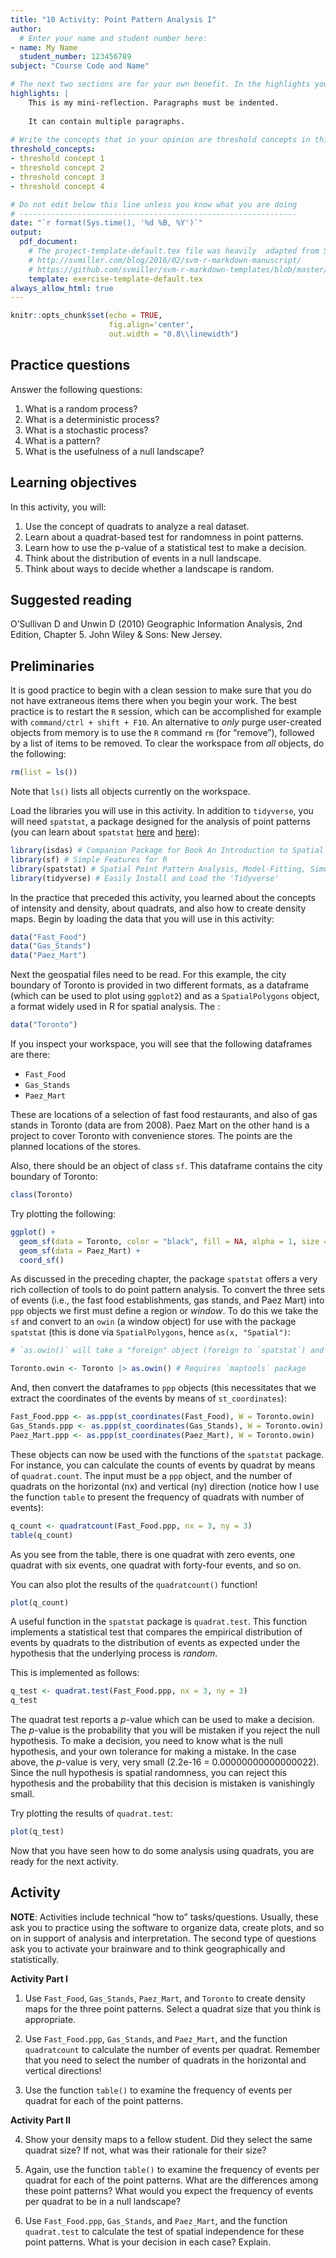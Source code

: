 ```yaml
---
title: "10 Activity: Point Pattern Analysis I"
author:
  # Enter your name and student number here:
- name: My Name
  student_number: 123456789
subject: "Course Code and Name"

# The next two sections are for your own benefit. In the highlights you can briefly reflect about your learning experience while working on this activity. After completing the questions in the activity, use this space to write your thoughts about your learning experience. What did you learn working on this assignment? How were you challenged? Was it easy? What did you do that worked? What would you do differently? You can use more than one paragraph but remember to indent the paragraphs. This summary does not need to be very long, try to write it in about 200 words.
highlights: |
    This is my mini-reflection. Paragraphs must be indented.
    
    It can contain multiple paragraphs.
    
# Write the concepts that in your opinion are threshold concepts in this exercise. A threshold concept is a key idea that once you grasp it, it changes your understanding of a topic, phenomenon, subject, method, etc. Write between three and five threshold concepts that apply to your learning experience working on this exercise.
threshold_concepts: 
- threshold concept 1
- threshold concept 2 
- threshold concept 3
- threshold concept 4

# Do not edit below this line unless you know what you are doing
# --------------------------------------------------------------
date: "`r format(Sys.time(), '%d %B, %Y')`"
output:
  pdf_document:
    # The project-template-default.tex file was heavily  adapted from Steven V. Miller's template for academic manuscripts. See:
    # http://svmiller.com/blog/2016/02/svm-r-markdown-manuscript/
    # https://github.com/svmiller/svm-r-markdown-templates/blob/master/svm-latex-ms.tex
    template: exercise-template-default.tex
always_allow_html: true
---
```


```r
knitr::opts_chunk$set(echo = TRUE,
                      fig.align='center',
                      out.width = "0.8\\linewidth")
```

## Practice questions

Answer the following questions:

1. What is a random process?
2. What is a deterministic process?
3. What is a stochastic process?
4. What is a pattern?
5. What is the usefulness of a null landscape?

## Learning objectives

In this activity, you will:

1. Use the concept of quadrats to analyze a real dataset.
2. Learn about a quadrat-based test for randomness in point patterns.
3. Learn how to use the p-value of a statistical test to make a decision.
4. Think about the distribution of events in a null landscape.
5. Think about ways to decide whether a landscape is random.

## Suggested reading

O'Sullivan D and Unwin D (2010) Geographic Information Analysis, 2nd Edition, Chapter 5. John Wiley & Sons: New Jersey.

## Preliminaries

It is good practice to begin with a clean session to make sure that you do not have extraneous items there when you begin your work. The best practice is to restart the `R` session, which can be accomplished for example with `command/ctrl + shift + F10`. An alternative to _only_ purge user-created objects from memory is to use the `R` command `rm` (for "remove"), followed by a list of items to be removed. To clear the workspace from _all_ objects, do the following:
```r
rm(list = ls())
```

Note that `ls()` lists all objects currently on the workspace.

Load the libraries you will use in this activity. In addition to `tidyverse`, you will need `spatstat`, a package designed for the analysis of point patterns (you can learn about `spatstat` [here](https://cran.r-project.org/web/packages/spatstat/vignettes/getstart.pdf) and [here](http://spatstat.org/resources/spatstatJSSpaper.pdf)):
```r
library(isdas) # Companion Package for Book An Introduction to Spatial Data Analysis and Statistics
library(sf) # Simple Features for R
library(spatstat) # Spatial Point Pattern Analysis, Model-Fitting, Simulation, Tests
library(tidyverse) # Easily Install and Load the 'Tidyverse'
```

In the practice that preceded this activity, you learned about the concepts of intensity and density, about quadrats, and also how to create density maps. 
Begin by loading the data that you will use in this activity:
```r
data("Fast_Food")
data("Gas_Stands")
data("Paez_Mart")
```

Next the geospatial files need to be read. For this example, the city boundary of Toronto is provided in two different formats, as a dataframe (which can be used to plot using `ggplot2`) and as a `SpatialPolygons` object, a format widely used in R for spatial analysis. The :
```r
data("Toronto")
```

If you inspect your workspace, you will see that the following dataframes are there:

* `Fast_Food`
* `Gas_Stands`
* `Paez_Mart`

These are locations of a selection of fast food restaurants, and also of gas stands in Toronto (data are from 2008). Paez Mart on the other hand is a project to cover Toronto with convenience stores. The points are the planned locations of the stores.

Also, there should be an object of class `sf`. This dataframe contains the city boundary of Toronto:
```r
class(Toronto)
```

Try plotting the following:
```r
ggplot() +
  geom_sf(data = Toronto, color = "black", fill = NA, alpha = 1, size = .3) +
  geom_sf(data = Paez_Mart) +
  coord_sf()
```

As discussed in the preceding chapter, the package `spatstat` offers a very rich collection of tools to do point pattern analysis. To convert the three sets of events (i.e., the fast food establishments, gas stands, and Paez Mart) into `ppp` objects we first must define a region or _window_. To do this we take the `sf` and convert to an `owin` (a window object) for use with the package `spatstat` (this is done via `SpatialPolygons`, hence `as(x, "Spatial")`:
```r
# `as.owin()` will take a "foreign" object (foreign to `spatstat`) and convert it into an `owin` object.`

Toronto.owin <- Toronto |> as.owin() # Requires `maptools` package
```

And, then convert the dataframes to `ppp` objects (this necessitates that we extract the coordinates of the events by means of `st_coordinates`): 
```r
Fast_Food.ppp <- as.ppp(st_coordinates(Fast_Food), W = Toronto.owin)
Gas_Stands.ppp <- as.ppp(st_coordinates(Gas_Stands), W = Toronto.owin)
Paez_Mart.ppp <- as.ppp(st_coordinates(Paez_Mart), W = Toronto.owin)
```

These objects can now be used with the functions of the `spatstat` package. For instance, you can calculate the counts of events by quadrat by means of `quadrat.count`. The input must be a `ppp` object, and the number of quadrats on the horizontal (nx) and vertical (ny) direction (notice how I use the function `table` to present the frequency of quadrats with number of events):
```r
q_count <- quadratcount(Fast_Food.ppp, nx = 3, ny = 3)
table(q_count)
```

As you see from the table, there is one quadrat with zero events, one quadrat with six events, one quadrat with forty-four events, and so on.

You can also plot the results of the `quadratcount()` function!
```r
plot(q_count)
```

A useful function in the `spatstat` package is `quadrat.test`. This function implements a statistical test that compares the empirical distribution of events by quadrats to the distribution of events as expected under the hypothesis that the underlying process is _random_.

This is implemented as follows:
```r
q_test <- quadrat.test(Fast_Food.ppp, nx = 3, ny = 3)
q_test
```

The quadrat test reports a $p$-value which can be used to make a decision. The $p$-value is the probability that you will be mistaken if you reject the null hypothesis. To make a decision, you need to know what is the null hypothesis, and your own tolerance for making a mistake. In the case above, the $p$-value is very, very small (2.2e-16 = 0.00000000000000022). Since the null hypothesis is spatial randomness, you can reject this hypothesis and the probability that this decision is mistaken is vanishingly small.

Try plotting the results of `quadrat.test`:
```r
plot(q_test)
```

Now that you have seen how to do some analysis using quadrats, you are ready for the next activity.

## Activity

**NOTE**: Activities include technical "how to" tasks/questions. Usually, these ask you to practice using the software to organize data, create plots, and so on in support of analysis and interpretation. The second type of questions ask you to activate your brainware and to think geographically and statistically.

**Activity Part I**

1. Use `Fast_Food`, `Gas_Stands`, `Paez_Mart`, and `Toronto` to create density maps for the three point patterns. Select a quadrat size that you think is appropriate. 

2. Use `Fast_Food.ppp`, `Gas_Stands`, and `Paez_Mart`, and the function `quadratcount` to calculate the number of events per quadrat. Remember that you need to select the number of quadrats in the horizontal and vertical directions!

3. Use the function `table()` to examine the frequency of events per quadrat for each of the point patterns. 

**Activity Part II**

4. Show your density maps to a fellow student. Did they select the same quadrat size? If not, what was their rationale for their size?

5. Again, use the function `table()` to examine the frequency of events per quadrat for each of the point patterns. What are the differences among these point patterns? What would you expect the frequency of events per quadrat to be in a null landscape?

6. Use `Fast_Food.ppp`, `Gas_Stands`, and `Paez_Mart`, and the function `quadrat.test` to calculate the test of spatial independence for these point patterns. What is your decision in each case? Explain.


